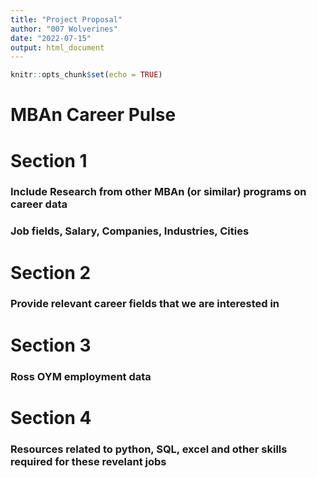 ```yaml
---
title: "Project Proposal"
author: "007 Wolverines"
date: "2022-07-15"
output: html_document
---
```


```r
knitr::opts_chunk$set(echo = TRUE)
```

# MBAn Career Pulse

# Section 1 
### Include Research from other MBAn (or similar) programs on career data
### Job fields, Salary, Companies, Industries, Cities


# Section 2
### Provide relevant career fields that we are interested in


# Section 3
### Ross OYM employment data


# Section 4
### Resources related to python, SQL, excel and other skills required for these revelant jobs